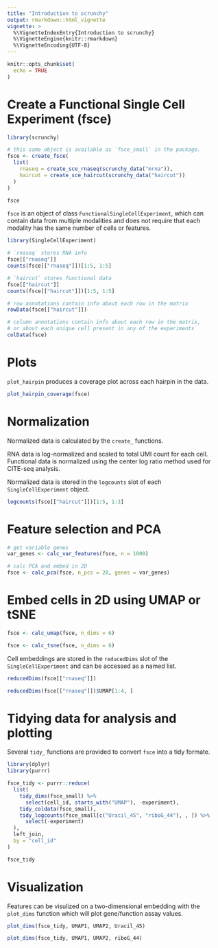 ```yaml
---
title: "Introduction to scrunchy"
output: rmarkdown::html_vignette
vignette: >
  %\VignetteIndexEntry{Introduction to scrunchy}
  %\VignetteEngine{knitr::rmarkdown}
  %\VignetteEncoding{UTF-8}
---
```


```r
knitr::opts_chunk$set(
  echo = TRUE
)
```

# Create a Functional Single Cell Experiment (fsce)

```r
library(scrunchy)

# this same object is available as `fsce_small` in the package.
fsce <- create_fsce(
  list(
    rnaseq = create_sce_rnaseq(scrunchy_data("mrna")),
    haircut = create_sce_haircut(scrunchy_data("haircut"))
  )
)

fsce
```

`fsce` is an object of class `FunctionalSingleCellExperiment`, which can contain data from multiple modalities and does not require that each modality has the same number of cells or features. 

```r
library(SingleCellExperiment)

# `rnaseq` stores RNA info
fsce[["rnaseq"]]
counts(fsce[["rnaseq"]])[1:5, 1:5]

# `haircut` stores functional data
fsce[["haircut"]]
counts(fsce[["haircut"]])[1:5, 1:5]

# row annotations contain info about each row in the matrix
rowData(fsce[["haircut"]])

# column annotations contain info about each row in the matrix, 
# or about each unique cell present in any of the experiments
colData(fsce)
```

# Plots

`plot_hairpin` produces a coverage plot across each hairpin in the data.

```r
plot_hairpin_coverage(fsce)
```

# Normalization

Normalized data is calculated by the `create_` functions.

RNA data is log-normalized and scaled to total UMI count for each cell. Functional data is normalized using the center log ratio method used for CITE-seq analysis.

Normalized data is stored in the `logcounts` slot of each `SingleCellExperiment` object.

```r
logcounts(fsce[["haircut"]])[1:5, 1:3]
```

# Feature selection and PCA

```r
# get variable genes
var_genes <- calc_var_features(fsce, n = 1000) 

# calc PCA and embed in 2D
fsce <- calc_pca(fsce, n_pcs = 20, genes = var_genes)
```

# Embed cells in 2D using UMAP or tSNE

```r
fsce <- calc_umap(fsce, n_dims = 6)

fsce <- calc_tsne(fsce, n_dims = 6)
```

Cell embeddings are stored in the `reducedDims` slot of the `SingleCellExperiment` and can be accessed as a named list.

```r
reducedDims(fsce[["rnaseq"]])

reducedDims(fsce[["rnaseq"]])$UMAP[1:4, ]
```

# Tidying data for analysis and plotting

Several `tidy_` functions are provided to convert `fsce` into a tidy formate.

```r
library(dplyr)
library(purrr)

fsce_tidy <- purrr::reduce(
  list(
    tidy_dims(fsce_small) %>%
      select(cell_id, starts_with("UMAP"), -experiment),
    tidy_coldata(fsce_small),
    tidy_logcounts(fsce_small[c("Uracil_45", "riboG_44"), , ]) %>%
      select(-experiment)
  ),
  left_join,
  by = "cell_id"
)

fsce_tidy
```

# Visualization

Features can be visulized on a two-dimensional embedding with the `plot_dims` function which will plot gene/function assay values.

```r
plot_dims(fsce_tidy, UMAP1, UMAP2, Uracil_45)

plot_dims(fsce_tidy, UMAP1, UMAP2, riboG_44)
```

